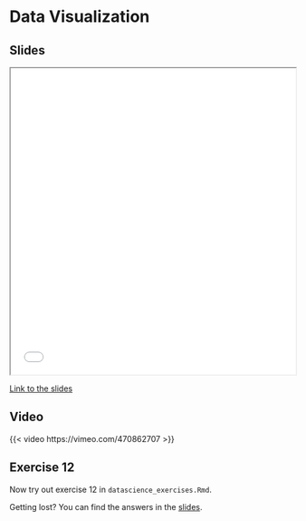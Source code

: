 # Data Visualization

## Slides

```{=html}
<iframe class="slide-deck" src="slides/slides_tidyverse.html#data-visualization" title="Data visualization with ggplot2" width="100%" height="540"></iframe>
```

[Link to the slides](slides/slides_tidyverse.html#data-visualization)

## Video

{{< video https://vimeo.com/470862707 >}}

## Exercise 12

Now try out exercise 12 in `datascience_exercises.Rmd`. 

::: {.callout-tip}
Getting lost? You can find the answers in the [slides](slides/slides_tidyverse.html#answers-to-exercise-12).
:::